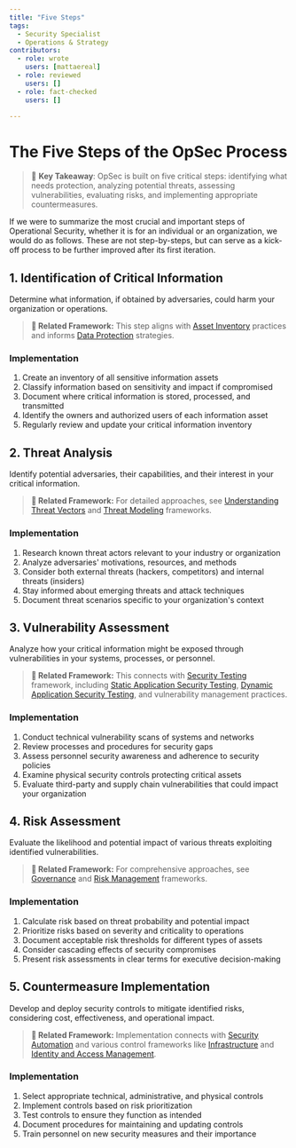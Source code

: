 ```yaml
---
title: "Five Steps"
tags:
  - Security Specialist
  - Operations & Strategy
contributors:
  - role: wrote
    users: [mattaereal]
  - role: reviewed
    users: []
  - role: fact-checked
    users: []

---
```



<TagProvider>
<TagFilter />

# The Five Steps of the OpSec Process

<TagList tags={frontmatter.tags} />
<AttributionList contributors={frontmatter.contributors} />

> 🔑 **Key Takeaway**: OpSec is built on five critical steps: identifying what needs protection, analyzing potential threats, assessing vulnerabilities, evaluating risks, and implementing appropriate countermeasures.

If we were to summarize the most crucial and important steps of Operational Security, whether it is for an individual or an organization, we would do as follows. These are not step-by-steps, but can serve as a kick-off process to be further improved after its first iteration.

## 1. Identification of Critical Information

Determine what information, if obtained by adversaries, could harm your organization or operations.

> **🔗 Related Framework:** This step aligns with [Asset Inventory](../infrastructure/asset-inventory.md) practices and informs [Data Protection](../operational-security/data-protection/) strategies.

### Implementation

1. Create an inventory of all sensitive information assets
2. Classify information based on sensitivity and impact if compromised
3. Document where critical information is stored, processed, and transmitted
4. Identify the owners and authorized users of each information asset
5. Regularly review and update your critical information inventory

## 2. Threat Analysis

Identify potential adversaries, their capabilities, and their interest in your critical information.

> **🔗 Related Framework:** For detailed approaches, see [Understanding Threat Vectors](../awareness/understanding-threat-vectors.md) and [Threat Modeling](../threat-modeling/) frameworks.

### Implementation

1. Research known threat actors relevant to your industry or organization
2. Analyze adversaries' motivations, resources, and methods
3. Consider both external threats (hackers, competitors) and internal threats (insiders)
4. Stay informed about emerging threats and attack techniques
5. Document threat scenarios specific to your organization's context

## 3. Vulnerability Assessment

Analyze how your critical information might be exposed through vulnerabilities in your systems, processes, or personnel.

> **🔗 Related Framework:** This connects with [Security Testing](../security-testing/) framework, including [Static Application Security Testing](../security-testing/static-application-security-testing.md), [Dynamic Application Security Testing](../security-testing/dynamic-application-security-testing.md), and vulnerability management practices.

### Implementation

1. Conduct technical vulnerability scans of systems and networks
2. Review processes and procedures for security gaps
3. Assess personnel security awareness and adherence to security policies
4. Examine physical security controls protecting critical assets
5. Evaluate third-party and supply chain vulnerabilities that could impact your organization

## 4. Risk Assessment

Evaluate the likelihood and potential impact of various threats exploiting identified vulnerabilities.

> **🔗 Related Framework:** For comprehensive approaches, see [Governance](../governance/) and [Risk Management](../governance/risk-management.md) frameworks.

### Implementation

1. Calculate risk based on threat probability and potential impact
2. Prioritize risks based on severity and criticality to operations
3. Document acceptable risk thresholds for different types of assets
4. Consider cascading effects of security compromises
5. Present risk assessments in clear terms for executive decision-making

## 5. Countermeasure Implementation

Develop and deploy security controls to mitigate identified risks, considering cost, effectiveness, and operational impact.

> **🔗 Related Framework:** Implementation connects with [Security Automation](../security-automation/) and various control frameworks like [Infrastructure](../infrastructure/) and [Identity and Access Management](../iam/).

### Implementation

1. Select appropriate technical, administrative, and physical controls
2. Implement controls based on risk prioritization
3. Test controls to ensure they function as intended
4. Document procedures for maintaining and updating controls
5. Train personnel on new security measures and their importance

</TagProvider>